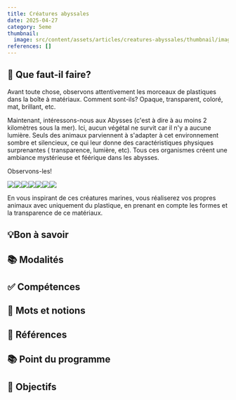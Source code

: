 ```yaml
---
title: Créatures abyssales
date: 2025-04-27
category: 5eme
thumbnail:
  image: src/content/assets/articles/creatures-abyssales/thumbnail/image.jpeg
references: []
---
```

## **🐙 Que faut-il faire?**

Avant toute chose, observons attentivement les morceaux de plastiques dans la boîte à matériaux. Comment sont-ils? Opaque, transparent, coloré, mat, brillant, etc.

Maintenant, intéressons-nous aux Abysses (c'est à dire à au moins 2 kilomètres sous la mer). Ici, aucun végétal ne survit car il n'y a aucune lumière. Seuls des animaux parviennent à s'adapter à cet environnement sombre et silencieux, ce qui leur donne des caractéristiques physiques surprenantes ( transparence, lumière, etc). Tous ces organismes créent une ambiance mystérieuse et féérique dans les abysses.

Observons-les!

![](src/content/assets/articles/creatures-abyssales/E%CC%81ponges%20silencieuses.jpeg)![](src/content/assets/articles/creatures-abyssales/Calmars%20de%20verre%20.jpeg)![](src/content/assets/articles/creatures-abyssales/Cope%CC%81pode%20.jpeg)![](src/content/assets/articles/creatures-abyssales/Cystimosa.jpeg)![](src/content/assets/articles/creatures-abyssales/Crabe%20des%20abysses%20.jpeg)![](src/content/assets/articles/creatures-abyssales/Deepstaria%20enigmatica.jpeg)![](src/content/assets/articles/creatures-abyssales/Pennatules.jpeg)

En vous inspirant de ces créatures marines, vous réaliserez vos propres animaux avec uniquement du plastique, en prenant en compte les formes et la transparence de ce matériaux.

## **💡Bon à savoir**

## **📚 Modalités**

## **✅ Compétences**

## **🎨 Mots et notions**

## **👀 Références**

## **📚 Point du programme**

## **🏁 Objectifs**
